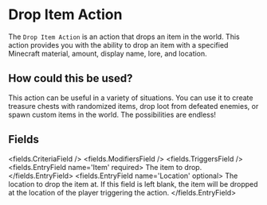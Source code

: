 
# Drop Item Action 

The `Drop Item Action` is an action that drops an item in the world.
This action provides you with the ability to drop an item with a specified Minecraft material, amount, display name, lore, and location.

## How could this be used?

This action can be useful in a variety of situations.
You can use it to create treasure chests with randomized items, drop loot from defeated enemies, or spawn custom items in the world.
The possibilities are endless!


## Fields

<fields.CriteriaField />
<fields.ModifiersField />
<fields.TriggersField />
<fields.EntryField name='Item' required>
     The item to drop.
</fields.EntryField>
<fields.EntryField name='Location' optional>
     The location to drop the item at. If this field is left blank, the item will be dropped at the location of the player triggering the action.
</fields.EntryField>
